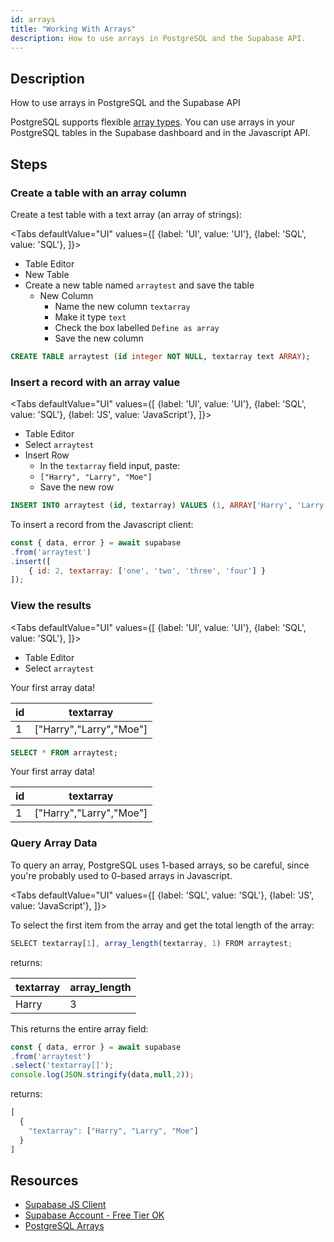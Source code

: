 ```yaml
---
id: arrays
title: "Working With Arrays"
description: How to use arrays in PostgreSQL and the Supabase API.
---
```



## Description

How to use arrays in PostgreSQL and the Supabase API

PostgreSQL supports flexible [array types](https://www.postgresql.org/docs/12/arrays.html).  You can use arrays in your PostgreSQL tables in the Supabase dashboard and in the Javascript API.

## Steps

### Create a table with an array column

Create a test table with a text array (an array of strings):

<Tabs
defaultValue="UI"
values={[
  {label: 'UI', value: 'UI'},
  {label: 'SQL', value: 'SQL'},
]}>

<TabItem value="UI">

- Table Editor
- New Table
- Create a new table named `arraytest` and save the table
    - New Column
        - Name the new column `textarray`
        - Make it type `text`
        - Check the box labelled `Define as array`
        - Save the new column

</TabItem>

<TabItem value="SQL">

```sql
CREATE TABLE arraytest (id integer NOT NULL, textarray text ARRAY);
```

</TabItem>
</Tabs>





### Insert a record with an array value


<Tabs
defaultValue="UI"
values={[
  {label: 'UI', value: 'UI'},
  {label: 'SQL', value: 'SQL'},
  {label: 'JS', value: 'JavaScript'},
]}>

<TabItem value="UI">

- Table Editor
- Select `arraytest`
- Insert Row
    - In the `textarray` field input, paste:
    - `["Harry", "Larry", "Moe"]`
    - Save the new row


</TabItem>

<TabItem value="SQL">

```sql
INSERT INTO arraytest (id, textarray) VALUES (1, ARRAY['Harry', 'Larry', 'Moe']);    
```

</TabItem>

<TabItem value="JavaScript">
To insert a record from the Javascript client:

```js
const { data, error } = await supabase
.from('arraytest')
.insert([
    { id: 2, textarray: ['one', 'two', 'three', 'four'] }
]);  
```

</TabItem>

</Tabs>


### View the results


<Tabs
defaultValue="UI"
values={[
  {label: 'UI', value: 'UI'},
  {label: 'SQL', value: 'SQL'},
]}>

<TabItem value="UI">

- Table Editor
- Select `arraytest`

Your first array data!

| id  | textarray                    |
| --- | ---------------------------- |
| 1   | ["Harry","Larry","Moe"]      |

</TabItem>
<TabItem value="SQL">

```sql
SELECT * FROM arraytest;
```

Your first array data!

| id  | textarray                    |
| --- | ---------------------------- |
| 1   | ["Harry","Larry","Moe"]      |

</TabItem>
</Tabs>


### Query Array Data

To query an array, PostgreSQL uses 1-based arrays, so be careful, since you're probably used to 0-based arrays in Javascript.

<Tabs
defaultValue="UI"
values={[
  {label: 'SQL', value: 'SQL'},
  {label: 'JS', value: 'JavaScript'},
]}>

<TabItem value="SQL">

To select the first item from the array and get the total length of the array:

```js
SELECT textarray[1], array_length(textarray, 1) FROM arraytest;
```

returns:

| textarray | array_length |
| --------- | ------------ |
| Harry     | 3            |

</TabItem>
<TabItem value="JavaScript">

This returns the entire array field:

```js
const { data, error } = await supabase
.from('arraytest')
.select('textarray[]');
console.log(JSON.stringify(data,null,2));
```

returns:

```js
[
  {
    "textarray": ["Harry", "Larry", "Moe"]
  }
]
```


</TabItem>

</Tabs>

## Resources

* [Supabase JS Client](https://github.com/supabase/supabase-js)
* [Supabase Account - Free Tier OK](https://supabase.io)
* [PostgreSQL Arrays](https://www.postgresql.org/docs/12/arrays.html)





